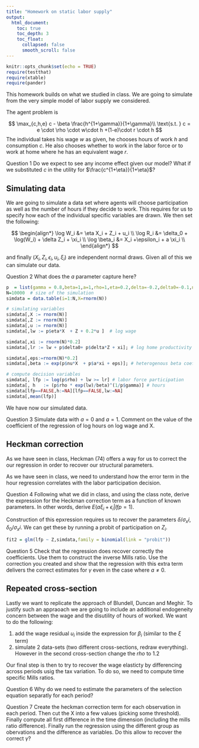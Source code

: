```yaml
---
title: "Homework on static labor supply"
output:
  html_document:
    toc: true
    toc_depth: 3
    toc_float:
      collapsed: false
      smooth_scroll: false
---
```


```r
knitr::opts_chunk$set(echo = TRUE)
require(testthat)
require(xtable)
require(pander)
```

This homework builds on what we studied in class. We are going to simulate from the very simple model of labor supply we considered.

The agent problem is

$$
\max_{c,h,e} c - \beta \frac{h^{1+\gamma}}{1+\gamma}\\
\text{s.t. } c = e \cdot \rho \cdot w\cdot h +(1-e)\cdot r \cdot  h
$$
The individual takes his wage $w$ as given, he chooses hours of work $h$ and consumption $c$. He also chooses whether to work in the labor force or to work at home where he has an equivalent wage $r$.

<span class="label label-success">Question 1</span> Do we expect to see any income effect given our model? What if we substituted $c$ in the utility for $\frac{c^{1+\eta}}{1+\eta}$?

## Simulating data

We are going to simulate a data set where agents will choose participation as well as the number of hours if they decide to work. This requires for us to specify how each of the individual specific variables are drawn. We then set the following:

$$
\begin{align*}
\log W_i     &= \eta X_i + Z_i + u_i  \\
\log R_i     &= \delta_0 + \log(W_i) + \delta Z_i + \xi_i \\
\log \beta_i &= X_i +\epsilon_i +  a \xi_i   \\
\end{align*}
$$

and finally $(X_i,Z_i,\epsilon_i,u_i,\xi_i)$ are independent normal draws. Given all of this we can simulate our data. 

<span class="label label-success">Question 2</span> What does the $a$ parameter capture here?

```r
p  = list(gamma = 0.8,beta=1,a=1,rho=1,eta=0.2,delta=-0.2,delta0=-0.1,nu=0.5) # parameters
N=10000  # size of the simulation
simdata = data.table(i=1:N,X=rnorm(N))

# simulating variables
simdata[,X := rnorm(N)]
simdata[,Z := rnorm(N)]
simdata[,u := rnorm(N)]
simdata[,lw := p$eta*X  + Z + 0.2*u ]  # log wage

simdata[,xi := rnorm(N)*0.2]
simdata[,lr := lw + p$delta0+ p$delta*Z + xi]; # log home productivity

simdata[,eps:=rnorm(N)*0.2]
simdata[,beta := exp(p$nu*X  + p$a*xi + eps)]; # heterogenous beta coefficient

# compute decision variables
simdata[, lfp := log(p$rho) + lw >= lr] # labor force participation
simdata[, h   := (p$rho * exp(lw)/beta)^(1/p$gamma)] # hours
simdata[lfp==FALSE,h:=NA][lfp==FALSE,lw:=NA]
simdata[,mean(lfp)]
```

We have now our simulated data. 

<span class="label label-success">Question 3</span> Simulate data with $a=0$ and $a=1$. Comment on the value of the coefficient of the regression of log hours on log wage and X.




## Heckman correction

As we have seen in class, Heckman (74) offers a way for us to correct the our regression in order to recover our structural parameters. 

As we have seen in class, we need to understand how the error term in the hour regression correlates with the labor participation decision. 

<span class="label label-success">Question 4</span> Following what we did in class, and using the class note, derive the expression for the Heckman correction term as a function of known parameters. In other words, derive $E( a \xi_i + \epsilon_i | lfp=1)$.

Construction of this epxression requires us to recover the parameters $\delta/\sigma_xi,\delta_0/\sigma_xi$. We can get these by running a probit of participation on $Z_i$. 

```r
fit2 = glm(lfp ~ Z,simdata,family = binomial(link = "probit"))
```

<span class="label label-success">Question 5</span> Check that the regression does recover correctly the coefficients. Use them to construct the inverse Mills ratio. Use the correction you created and show that the regression with this extra term delivers the correct estimates for $\gamma$ even in the case where $a\neq 0$.

## Repeated cross-section

Lastly we want to replicate the approach of Blundell, Duncan and Meghir. To justify such an appraoach we are going to include an additional endogeneity concern between the wage and the disutility of hours of worked. We want to do the following:

 1. add the wage residual $u_i$ inside the expression for $\beta_i$ (similar to the $\xi$ term)
 2. simulate 2 data-sets (two different cross-sections, redraw everything). However in the second cross-section change the $rho$ to 1.2

Our final step is then to try to recover the wage elasticty by differencing across periods usig the tax variation. To do so, we need to compute time specific Mills ratios. 

<span class="label label-success">Question 6</span> Why do we need to estimate the parameters of the selection equation separatly for each period? 

<span class="label label-success">Question 7</span> Create the heckman correction term for each observation in each period. Then cut the X into a few values (picking some threshold). Finally compute all first difference in the time dimension (including the mills ratio difference). Finally run the regression using the different group as obervations and the difference as variables. Do this allow to recover the correct $\gamma$?






